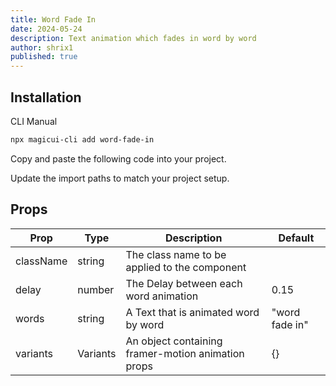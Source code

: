 ```yaml
---
title: Word Fade In
date: 2024-05-24
description: Text animation which fades in word by word
author: shrix1
published: true
---
```


<ComponentPreview name="word-fade-in-demo" />

## Installation

<Tabs defaultValue="cli">

<TabsList>
  <TabsTrigger value="cli">CLI</TabsTrigger>
  <TabsTrigger value="manual">Manual</TabsTrigger>
</TabsList>
<TabsContent value="cli">

```bash
npx magicui-cli add word-fade-in
```

</TabsContent>

<TabsContent value="manual">

<Steps>

<Step>Copy and paste the following code into your project.</Step>

<ComponentSource name="word-fade-in" />

<Step>Update the import paths to match your project setup.</Step>

</Steps>

</TabsContent>

</Tabs>

## Props

| Prop      | Type     | Description                                        | Default        |
| --------- | -------- | -------------------------------------------------- | -------------- |
| className | string   | The class name to be applied to the component      |                |
| delay     | number   | The Delay between each word animation              | 0.15           |
| words     | string   | A Text that is animated word by word               | "word fade in" |
| variants  | Variants | An object containing framer-motion animation props | {}             |
